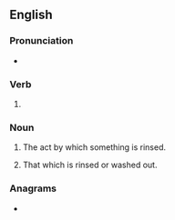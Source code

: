 ==English==

===Pronunciation===
* {{IPA|en|/ˈɹɪnsɪŋ/}}

===Verb===
{{head|en|verb form}}

# {{present participle of|en|rinse|nocat=1}}

===Noun===
{{en-noun}}

# The act by which something is rinsed.
#: {{ux|en|The cloth will need frequent '''rinsings''' as you wash the car.}}
# {{lb|en|usually|in the plural}} That which is rinsed or washed out.
#: {{ux|en|the '''rinsings''' of a wine-glass}}

===Anagrams===
* {{anagrams|en|a=giinnrs|nigrins|ring-ins|rings in}}